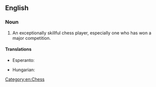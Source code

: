 ==English==

===Noun===
{{wikipedia}}
{{en-noun|sg=[[chess]] [[master]]}}

# An exceptionally skillful chess player, especially one who has won a major competition.

====Translations====
{{trans-top|an exceptionally skillful chess player}}
* Esperanto: {{t|eo|ŝakmajstro}}
{{trans-mid}}
* Hungarian: {{t-|hu|sakkmester}}
{{trans-bottom}}

[[Category:en:Chess]]